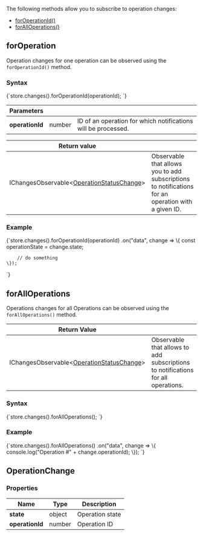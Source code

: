 
The following methods allow you to subscribe to operation changes:

- [forOperationId()](../../client-api/changes/how-to-subscribe-to-operation-changes.mdx#foroperation)
- [forAllOperations()](../../client-api/changes/how-to-subscribe-to-operation-changes.mdx#foralloperations)

## forOperation

Operation changes for one operation can be observed using the `forOperationId()` method.

### Syntax

<TabItem value="operation_changes_1" label="operation_changes_1">
<CodeBlock language="js">
{`store.changes().forOperationId(operationId);
`}
</CodeBlock>
</TabItem>

| Parameters | | |
| ------------- | ------------- | ----- |
| **operationId** | number | ID of an operation for which notifications will be processed. |

| Return value | |
| ------------- | ----- |
| IChangesObservable&lt;[OperationStatusChange](../../client-api/changes/how-to-subscribe-to-operation-changes.mdx#operationchange)&gt; | Observable that allows you to add subscriptions to notifications for an operation with a given ID. |

### Example

<TabItem value="operation_changes_2" label="operation_changes_2">
<CodeBlock language="js">
{`store.changes().forOperationId(operationId)
    .on("data", change => \{
        const operationState = change.state;

        // do something
    \});
`}
</CodeBlock>
</TabItem>



## forAllOperations

Operations changes for all Operations can be observed using the `forAllOperations()` method.

| Return Value | |
| ------------- | ----- |
| IChangesObservable&lt;[OperationStatusChange](../../client-api/changes/how-to-subscribe-to-operation-changes.mdx#operationchange)&gt; | Observable that allows to add subscriptions to notifications for all operations. |

### Syntax

<TabItem value="operation_changes_3" label="operation_changes_3">
<CodeBlock language="js">
{`store.changes().forAllOperations();
`}
</CodeBlock>
</TabItem>

### Example

<TabItem value="operation_changes_4" label="operation_changes_4">
<CodeBlock language="js">
{`store.changes().forAllOperations()
    .on("data", change => \{
        console.log("Operation #" + change.operationId);
    \});
`}
</CodeBlock>
</TabItem>



## OperationChange

### Properties

| Name | Type | Description |
| ------------- | ------------- | ----- |
| **state** | object | Operation state |
| **operationId** | number | Operation ID |





